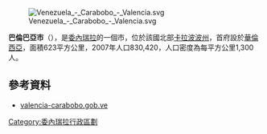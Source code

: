 {{coord|10|10|N|67|59|W|source:nlwiki_region:VE_type:city(1200000)|display=title}}

[[Image:Venezuela_-_Carabobo_-_Valencia.svg|right]]

'''巴倫巴亞市'''（{{lang-es|Municipio Valencia}}），是[[委內瑞拉|委內瑞拉]]的一個市，位於該國北部[[卡拉波波州|卡拉波波州]]，首府設於[[華倫西亞_(委內瑞拉)|華倫西亞]]，面積623平方公里，2007年人口830,420，人口密度為每平方公里1,300人。

==參考資料==
*[http://valencia-carabobo.gob.ve/ valencia-carabobo.gob.ve] {{Webarchive|url=https://archive.is/20061008030106/http://valencia-carabobo.gob.ve/ |date=2006-10-08 }} {{es icon}}

{{Venezuela-geo-stub}}
[[Category:委內瑞拉行政區劃|Category:委內瑞拉行政區劃]]